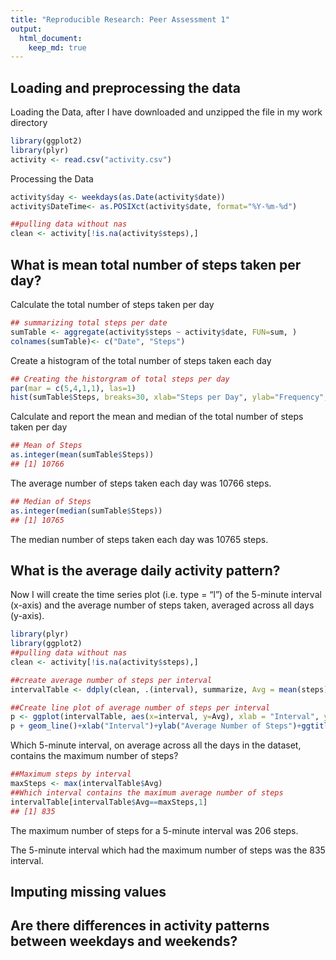 ```yaml
---
title: "Reproducible Research: Peer Assessment 1"
output: 
  html_document:
    keep_md: true
---
```



## Loading and preprocessing the data
Loading the Data, after I have downloaded and unzipped the file in my work directory

```r
library(ggplot2)
library(plyr)
activity <- read.csv("activity.csv")
```

Processing the Data

```r
activity$day <- weekdays(as.Date(activity$date))
activity$DateTime<- as.POSIXct(activity$date, format="%Y-%m-%d")

##pulling data without nas
clean <- activity[!is.na(activity$steps),]
```

## What is mean total number of steps taken per day?
Calculate the total number of steps taken per day

```r
## summarizing total steps per date
sumTable <- aggregate(activity$steps ~ activity$date, FUN=sum, )
colnames(sumTable)<- c("Date", "Steps")
```

Create a histogram of the total number of steps taken each day
```r
## Creating the historgram of total steps per day
par(mar = c(5,4,1,1), las=1)
hist(sumTable$Steps, breaks=30, xlab="Steps per Day", ylab="Frequency", main = "Histogram of Daily Steps",  col="blue", lwd=1)
```
Calculate and report the mean and median of the total number of steps taken per day

```r
## Mean of Steps
as.integer(mean(sumTable$Steps))
## [1] 10766
```
The average number of steps taken each day was 10766 steps.

```r
## Median of Steps
as.integer(median(sumTable$Steps))
## [1] 10765
```
The median number of steps taken each day was 10765 steps.

## What is the average daily activity pattern?

Now I will create the time series plot (i.e. type = “l”) of the 5-minute interval (x-axis) and the average number of steps taken, averaged across all days (y-axis).

```r
library(plyr)
library(ggplot2)
##pulling data without nas
clean <- activity[!is.na(activity$steps),]

##create average number of steps per interval
intervalTable <- ddply(clean, .(interval), summarize, Avg = mean(steps))

##Create line plot of average number of steps per interval
p <- ggplot(intervalTable, aes(x=interval, y=Avg), xlab = "Interval", ylab="Average Number of Steps")
p + geom_line()+xlab("Interval")+ylab("Average Number of Steps")+ggtitle("Average Number of Steps per Interval")
```
Which 5-minute interval, on average across all the days in the dataset, contains the maximum number of steps?

```r
##Maximum steps by interval
maxSteps <- max(intervalTable$Avg)
##Which interval contains the maximum average number of steps
intervalTable[intervalTable$Avg==maxSteps,1]
## [1] 835
```

The maximum number of steps for a 5-minute interval was 206 steps.

The 5-minute interval which had the maximum number of steps was the 835 interval.

## Imputing missing values



## Are there differences in activity patterns between weekdays and weekends?
